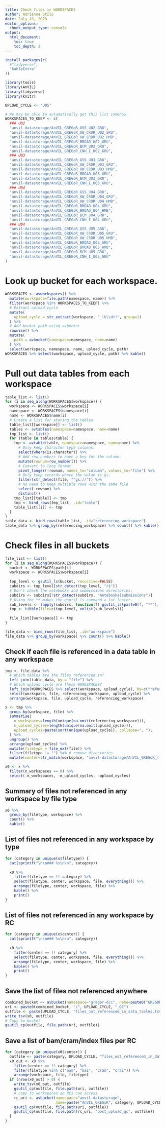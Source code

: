```yaml
---
title: Check files in WORKSPACES
author: Adrienne Stilp
date: July 10, 2023
editor_options: 
  chunk_output_type: console
output:
  html_document:
    toc: true
    toc_depth: 2
---
```


```r
install.packages(c(
  #"tidyverse",
  "kableExtra"
))
```

```r
library(tools)
library(AnVIL)
library(tidyverse)
library(knitr)
```


```r
UPLOAD_CYCLE <- "U05"

# We may be able to automatically get this list somehow.
WORKSPACES_TO_KEEP <- c(
  ### U02
  "anvil-datastorage/AnVIL_GREGoR_GSS_U02_GRU",
  "anvil-datastorage/AnVIL_GREGoR_UW_CRDR_U02_GRU",
  "anvil-datastorage/AnVIL_GREGoR_UW_CRDR_U02_HMB",
  "anvil-datastorage/AnVIL_GREGoR_BROAD_U02_GRU",
  "anvil-datastorage/AnVIL_GREGoR_BCM_U02_GRU",
  "anvil-datastorage/AnVIL_GREGoR_CNH_I_U02_GRU",
  ### U03
  "anvil-datastorage/AnVIL_GREGoR_GSS_U03_GRU",
  "anvil-datastorage/AnVIL_GREGoR_UW_CRDR_U03_GRU",
  "anvil-datastorage/AnVIL_GREGoR_UW_CRDR_U03_HMB",
  "anvil-datastorage/AnVIL_GREGoR_BROAD_U03_GRU",
  "anvil-datastorage/AnVIL_GREGoR_BCM_U03_GRU",
  "anvil-datastorage/AnVIL_GREGoR_CNH_I_U03_GRU",
  ### U04
  "anvil-datastorage/AnVIL_GREGoR_GSS_U04_GRU",
  "anvil-datastorage/AnVIL_GREGoR_UW_CRDR_U04_GRU",
  "anvil-datastorage/AnVIL_GREGoR_UW_CRDR_U04_HMB",
  "anvil-datastorage/AnVIL_GREGoR_BROAD_U04_GRU",
  "anvil-datastorage/AnVIL_GREGoR_BROAD_U04_HMB",
  "anvil-datastorage/AnVIL_GREGoR_BCM_U04_GRU",
  "anvil-datastorage/AnVIL_GREGoR_CNH_I_U04_GRU",
  ### U04
  "anvil-datastorage/AnVIL_GREGoR_GSS_U05_GRU",
  "anvil-datastorage/AnVIL_GREGoR_UW_CRDR_U05_GRU",
  "anvil-datastorage/AnVIL_GREGoR_UW_CRDR_U05_HMB",
  "anvil-datastorage/AnVIL_GREGoR_BROAD_U05_GRU",
  "anvil-datastorage/AnVIL_GREGoR_BROAD_U05_HMB",
  "anvil-datastorage/AnVIL_GREGoR_BCM_U05_GRU",
  "anvil-datastorage/AnVIL_GREGoR_CNH_I_U05_GRU"
)
```

# Look up bucket for each workspace.

```r
WORKSPACES <- avworkspaces() %>%
  mutate(workspace=file.path(namespace, name)) %>%
  filter(workspace %in% WORKSPACES_TO_KEEP) %>%
  # Extract upload_cycle
  mutate(
    upload_cycle = str_extract(workspace, "_(U\\d+)", group=1)
  ) %>%
  # Add bucket path using avbucket
  rowwise() %>%
  mutate(
    path = avbucket(namespace=namespace, name=name)
  ) %>%
  select(workspace, namespace, name, upload_cycle, path)
WORKSPACES %>% select(workspace, upload_cycle, path) %>% kable()
```

# Pull out data tables from each workspace

```r
table_list <- list()
for (i in seq_along(WORKSPACES$workspace)) {
  workspace <- WORKSPACES$workspace[i]
  namespace <- WORKSPACES$namespace[i]
  name <- WORKSPACES$name[i]
  # Create a list for storing the tables.
  table_list[[workspace]] <- list()
  tables <- avtables(namespace=namespace, name=name)
  tmp_list <- list()
  for (table in tables$table) {
    tmp <- avtable(table, namespace=namespace, name=name) %>%
      # Only keep character type columns.
      select(where(is.character)) %>%
      # Add row numbers to have a key for the column.
      mutate(rownum=row_number()) %>%
      # Convert to long format.
      pivot_longer(!rownum, names_to="column", values_to="file") %>%
      # Only keep records where the value is gs.
      filter(str_detect(file, "^gs://")) %>%
      # no need to keep multiple rows with the same file
      select(-rownum) %>%
      distinct()
    tmp_list[[table]] <- tmp
    tmp <- bind_rows(tmp_list, .id="table")
    table_list[[i]] <- tmp
  }
}
table_data <- bind_rows(table_list, .id="referencing_workspace")
table_data %>% group_by(referencing_workspace) %>% count() %>% kable()
```

# Check files in all buckets

```r
file_list <- list()
for (i in seq_along(WORKSPACES$workspace)) {
  bucket <- WORKSPACES$path[i]
  workspace <- WORKSPACES$workspace[i]
  
  top_level <- gsutil_ls(bucket, recursive=FALSE)
  subdirs <- top_level[str_detect(top_level, "/$")]
  # Don't check the notebooks and submissions directories.
  subdirs <- subdirs[!str_detect(subdirs, "notebooks|submissions")]
  # Using the ** makes the gsutil_ls command a lot faster.
  sub_levels <- lapply(subdirs, function(f) gsutil_ls(paste0(f, "**"), recursive=TRUE))
  tmp <- tibble(file=c(top_level, unlist(sub_levels)))
  
  file_list[[workspace]] <- tmp
}

file_data <- bind_rows(file_list, .id="workspace")
file_data %>% group_by(workspace) %>% count() %>% kable()
```

## Check if each file is referenced in a data table in any workspace

```r
tmp <- file_data %>%
  # Which tables are the files referenced in?
  left_join(table_data, by = "file") %>%
  # Which upload cycle are those WORKSPACES?
  left_join(WORKSPACES %>% select(workspace, upload_cycle), by=c("referencing_workspace"="workspace")) %>%
  select(workspace, file, referencing_workspace, upload_cycle) %>%
  arrange(workspace, file, upload_cycle, referencing_workspace)
```

```r
x <- tmp %>% 
  group_by(workspace, file) %>%
  summarise(
    n_workspaces=length(unique(na.omit(referencing_workspace))),
    n_upload_cycles=length(unique(na.omit(upload_cycle))),
    upload_cycles=paste(sort(unique(upload_cycle)), collapse=", "),
  ) %>%
  ungroup() %>%
  arrange(upload_cycles) %>%
  mutate(filetype = file_ext(file)) %>%
  filter(filetype != "") %>% # remove directories
  mutate(center=str_match(workspace, "anvil-datastorage/AnVIL_GREGoR_([A-Z_]+?)_U")[,2])

x0 <- x %>%
  filter(n_workspaces == 0) %>%
  select(-n_workspaces, -n_upload_cycles, -upload_cycles)
```

## Summary of files not referenced in any workspace by file type

```r
x0 %>%
  group_by(filetype, workspace) %>%
  count() %>%
  kable()
```

## List of files not referenced in any workspace by type {.tabset}

```r
for (category in unique(x$filetype)) {
  cat(sprintf("\n\n### %s\n\n", category))
    
  x0 %>%
    filter(filetype == !! category) %>%
    select(filetype, center, workspace, file, everything()) %>%
    arrange(filetype, center, workspace, file) %>%
    kable() %>%
    print()
}
```

## List of files not referenced in any workspace by RC {.tabset}

```r
for (category in unique(x$center)) {
  cat(sprintf("\n\n### %s\n\n", category))
    
  x0 %>%
    filter(center == !! category) %>%
    select(filetype, center, workspace, file, everything()) %>%
    arrange(filetype, center, workspace, file) %>%
    kable() %>%
    print()
}
```

## Save the list of files not referenced anywhere

```r
combined_bucket <- avbucket(namespace="gregor-dcc", name=paste0("GREGOR_COMBINED_CONSORTIUM_", cycle))
uri <- paste0(combined_bucket, "/", UPLOAD_CYCLE, "_QC")
outfile <- paste(UPLOAD_CYCLE, "files_not_referenced_in_data_tables.tsv", sep="_")
write_tsv(x0, outfile)
# Copy to bucket
gsutil_cp(outfile, file.path(uri, outfile))
```

## Save a list of bam/cram/index files per RC

```r
for (category in unique(x0$center)) {
  outfile <- paste(category, UPLOAD_CYCLE, "files_not_referenced_in_data_tables.tsv", sep="_")
  x0_out <- x0 %>%
    filter(center == !! category) %>%
    filter(filetype %in% c("bam", "bai", "cram", "crai")) %>%
    arrange(workspace, file, filetype)
  if (nrow(x0_out) > 0) {
    write_tsv(x0_out, outfile)
    gsutil_cp(outfile, file.path(uri, outfile))
    # copy to workspaces so RCs can access
    rc_uri <- avbucket(namespace="anvil-datastorage", 
                       name=paste("AnVIL_GREGoR", category, UPLOAD_CYCLE, "GRU", sep="_"))
    gsutil_cp(outfile, file.path(uri, outfile))
    gsutil_cp(outfile, file.path(rc_uri, "post_upload_qc", outfile))
  }
}
```



